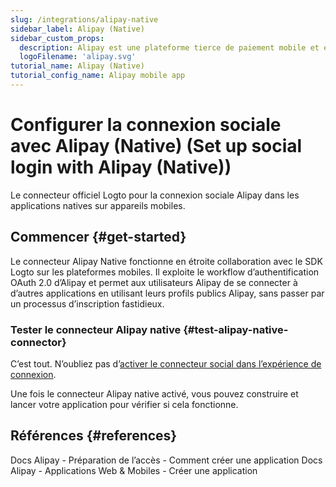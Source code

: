 ```yaml
---
slug: /integrations/alipay-native
sidebar_label: Alipay (Native)
sidebar_custom_props:
  description: Alipay est une plateforme tierce de paiement mobile et en ligne.
  logoFilename: 'alipay.svg'
tutorial_name: Alipay (Native)
tutorial_config_name: Alipay mobile app
---
```




# Configurer la connexion sociale avec Alipay (Native) (Set up social login with Alipay (Native))

Le connecteur officiel Logto pour la connexion sociale Alipay dans les applications natives sur appareils mobiles.

<GuideTip />

## Commencer \{#get-started}

Le connecteur Alipay Native fonctionne en étroite collaboration avec le SDK Logto sur les plateformes mobiles. Il exploite le workflow d’authentification OAuth 2.0 d’Alipay et permet aux utilisateurs Alipay de se connecter à d’autres applications en utilisant leurs profils publics Alipay, sans passer par un processus d’inscription fastidieux.

<Integration />

### Tester le connecteur Alipay native \{#test-alipay-native-connector}

C’est tout. N’oubliez pas d’[activer le connecteur social dans l’expérience de connexion](/connectors/social-connectors/#enable-social-sign-in).

Une fois le connecteur Alipay native activé, vous pouvez construire et lancer votre application pour vérifier si cela fonctionne.

## Références \{#references}

<Url href="https://opendocs.alipay.com/support/01rau6">
  Docs Alipay - Préparation de l’accès - Comment créer une application
</Url>

<Url href="https://opendocs.alipay.com/open/200/105310">
  Docs Alipay - Applications Web & Mobiles - Créer une application
</Url>
